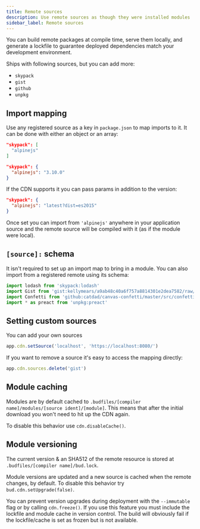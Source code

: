 ```yaml
---
title: Remote sources
description: Use remote sources as though they were installed modules
sidebar_label: Remote sources
---
```



You can build remote packages at compile time, serve them locally, and generate a lockfile to guarantee deployed dependencies match your development environment.

Ships with following sources, but you can add more:

- `skypack`
- `gist`
- `github`
- `unpkg`

## Import mapping

Use any registered source as a key in `package.json` to map imports to it. It can be done with either an object or an array:

```json title="package.json"
"skypack": [
  "alpinejs"
]
```

```json title="package.json"
"skypack": {
  "alpinejs": "3.10.0"
}
```

If the CDN supports it you can pass params in addition to the version:

```json title="package.json"
"skypack": {
  "alpinejs": "latest?dist=es2015"
}
```

Once set you can import from `'alpinejs'` anywhere in your application source and the remote source will be compiled with it (as if the module were local).

## `[source]:` schema

It isn't required to set up an import map to bring in a module. You can also import from a registered remote using its schema:

```ts title="app.js"
import lodash from 'skypack:lodash'
import Gist from 'gist:kellymears/a9ab48c40a6f757a8814301e2dea7582/raw/55807c18a2e84246f99486f385dcf2e8ec07e0e9/module-import-test.js'
import Confetti from 'github:catdad/canvas-confetti/master/src/confetti.js'
import * as preact from 'unpkg:preact'
```

## Setting custom sources

You can add your own sources

```ts title="bud.config.mjs"
app.cdn.setSource('localhost', 'https://localhost:8080/')
```

If you want to remove a source it's easy to access the mapping directly:

```ts title="bud.config.mjs"
app.cdn.sources.delete('gist')
```

## Module caching

Modules are by default cached to `.budfiles/[compiler name]/modules/[source ident]/[module]`. This means that after the initial download you won't need to hit up the CDN again.

To disable this behavior use `cdn.disableCache()`.

## Module versioning

The current version & an SHA512 of the remote resource is stored at `.budfiles/[compiler name]/bud.lock`.

Module versions are updated and a new source is cached when the remote changes, by default. To disable this behavior try `bud.cdn.setUpgrade(false)`.

You can prevent version upgrades during deployment with the `--immutable` flag or by calling `cdn.freeze()`. If you use this feature you must include the lockfile and module cache in version control. The build will obviously fail if the lockfile/cache is set as frozen but is not available.
